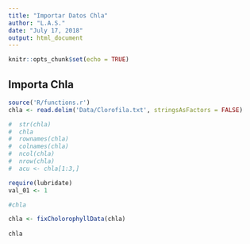 ```yaml
---
title: "Importar Datos Chla"
author: "L.A.S."
date: "July 17, 2018"
output: html_document
---
```


```r
knitr::opts_chunk$set(echo = TRUE)
```

## Importa Chla

```r
source('R/functions.r')
chla <- read.delim('Data/Clorofila.txt', stringsAsFactors = FALSE)

#  str(chla)
#  chla
#  rownames(chla)
#  colnames(chla)
#  ncol(chla)
#  nrow(chla)
#  acu <- chla[1:3,]

require(lubridate)
val_01 <- 1

#chla

chla <- fixCholorophyllData(chla)
  
chla

  

  
  
  
```

